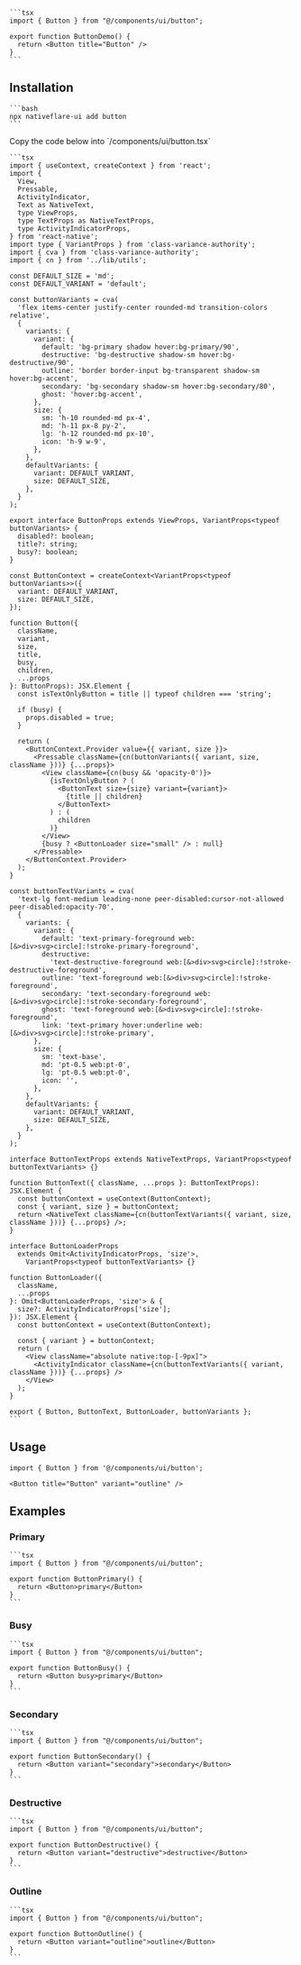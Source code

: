 
<Tabs>
  <TabItem value="preview" label="Preview" default>
    <ExpoFrame url="/ui/button?title=Button" height="300" width="100%" />
  </TabItem>
  <TabItem value="code" label="Code">

    ```tsx
    import { Button } from "@/components/ui/button";

    export function ButtonDemo() {
      return <Button title="Button" />
    }
    ```

  </TabItem>
</Tabs>

## Installation

<Tabs>
  <TabItem value="cli" label="CLI" default>

    ```bash
    npx nativeflare-ui add button
    ```

  </TabItem>
  <TabItem value="manual" label="Manual">
    Copy the code below into `/components/ui/button.tsx`

    ```tsx
    import { useContext, createContext } from 'react';
    import {
      View,
      Pressable,
      ActivityIndicator,
      Text as NativeText,
      type ViewProps,
      type TextProps as NativeTextProps,
      type ActivityIndicatorProps,
    } from 'react-native';
    import type { VariantProps } from 'class-variance-authority';
    import { cva } from 'class-variance-authority';
    import { cn } from '../lib/utils';

    const DEFAULT_SIZE = 'md';
    const DEFAULT_VARIANT = 'default';

    const buttonVariants = cva(
      'flex items-center justify-center rounded-md transition-colors relative',
      {
        variants: {
          variant: {
            default: 'bg-primary shadow hover:bg-primary/90',
            destructive: 'bg-destructive shadow-sm hover:bg-destructive/90',
            outline: 'border border-input bg-transparent shadow-sm hover:bg-accent',
            secondary: 'bg-secondary shadow-sm hover:bg-secondary/80',
            ghost: 'hover:bg-accent',
          },
          size: {
            sm: 'h-10 rounded-md px-4',
            md: 'h-11 px-8 py-2',
            lg: 'h-12 rounded-md px-10',
            icon: 'h-9 w-9',
          },
        },
        defaultVariants: {
          variant: DEFAULT_VARIANT,
          size: DEFAULT_SIZE,
        },
      }
    );

    export interface ButtonProps extends ViewProps, VariantProps<typeof buttonVariants> {
      disabled?: boolean;
      title?: string;
      busy?: boolean;
    }

    const ButtonContext = createContext<VariantProps<typeof buttonVariants>>({
      variant: DEFAULT_VARIANT,
      size: DEFAULT_SIZE,
    });

    function Button({
      className,
      variant,
      size,
      title,
      busy,
      children,
      ...props
    }: ButtonProps): JSX.Element {
      const isTextOnlyButton = title || typeof children === 'string';

      if (busy) {
        props.disabled = true;
      }

      return (
        <ButtonContext.Provider value={{ variant, size }}>
          <Pressable className={cn(buttonVariants({ variant, size, className }))} {...props}>
            <View className={cn(busy && 'opacity-0')}>
              {isTextOnlyButton ? (
                <ButtonText size={size} variant={variant}>
                  {title || children}
                </ButtonText>
              ) : (
                children
              )}
            </View>
            {busy ? <ButtonLoader size="small" /> : null}
          </Pressable>
        </ButtonContext.Provider>
      );
    }

    const buttonTextVariants = cva(
      'text-lg font-medium leading-none peer-disabled:cursor-not-allowed peer-disabled:opacity-70',
      {
        variants: {
          variant: {
            default: 'text-primary-foreground web:[&>div>svg>circle]:!stroke-primary-foreground',
            destructive:
              'text-destructive-foreground web:[&>div>svg>circle]:!stroke-destructive-foreground',
            outline: 'text-foreground web:[&>div>svg>circle]:!stroke-foreground',
            secondary: 'text-secondary-foreground web:[&>div>svg>circle]:!stroke-secondary-foreground',
            ghost: 'text-foreground web:[&>div>svg>circle]:!stroke-foreground',
            link: 'text-primary hover:underline web:[&>div>svg>circle]:!stroke-primary',
          },
          size: {
            sm: 'text-base',
            md: 'pt-0.5 web:pt-0',
            lg: 'pt-0.5 web:pt-0',
            icon: '',
          },
        },
        defaultVariants: {
          variant: DEFAULT_VARIANT,
          size: DEFAULT_SIZE,
        },
      }
    );

    interface ButtonTextProps extends NativeTextProps, VariantProps<typeof buttonTextVariants> {}

    function ButtonText({ className, ...props }: ButtonTextProps): JSX.Element {
      const buttonContext = useContext(ButtonContext);
      const { variant, size } = buttonContext;
      return <NativeText className={cn(buttonTextVariants({ variant, size, className }))} {...props} />;
    }

    interface ButtonLoaderProps
      extends Omit<ActivityIndicatorProps, 'size'>,
        VariantProps<typeof buttonTextVariants> {}

    function ButtonLoader({
      className,
      ...props
    }: Omit<ButtonLoaderProps, 'size'> & {
      size?: ActivityIndicatorProps['size'];
    }): JSX.Element {
      const buttonContext = useContext(ButtonContext);

      const { variant } = buttonContext;
      return (
        <View className="absolute native:top-[-9px]">
          <ActivityIndicator className={cn(buttonTextVariants({ variant, className }))} {...props} />
        </View>
      );
    }

    export { Button, ButtonText, ButtonLoader, buttonVariants };
    ```

  </TabItem>
</Tabs>

## Usage

```tsx
import { Button } from '@/components/ui/button';
```

```tsx
<Button title="Button" variant="outline" />
```

## Examples

### Primary

<Tabs>
  <TabItem value="preview" label="Preview" default>
    <ExpoFrame url="/ui/button?title=primary"
      height="300"
      width="100%"
    />
  </TabItem>
  <TabItem value="code" label="Code">

    ```tsx
    import { Button } from "@/components/ui/button";

    export function ButtonPrimary() {
      return <Button>primary</Button>
    }
    ```

  </TabItem>
</Tabs>

### Busy

<Tabs>
  <TabItem value="preview" label="Preview" default>
    <ExpoFrame url="/ui/button?title=primary&busy=true"
      height="300"
      width="100%"
    />
  </TabItem>
  <TabItem value="code" label="Code">

    ```tsx
    import { Button } from "@/components/ui/button";

    export function ButtonBusy() {
      return <Button busy>primary</Button>
    }
    ```

  </TabItem>
</Tabs>

### Secondary

<Tabs>
  <TabItem value="preview" label="Preview" default>
    <ExpoFrame url="/ui/button?title=secondary&variant=secondary"
      height="300"
      width="100%"
    />
  </TabItem>
  <TabItem value="code" label="Code">

    ```tsx
    import { Button } from "@/components/ui/button";

    export function ButtonSecondary() {
      return <Button variant="secondary">secondary</Button>
    }
    ```

  </TabItem>
</Tabs>

### Destructive

<Tabs>
  <TabItem value="preview" label="Preview" default>
    <ExpoFrame url="/ui/button?title=destructive&variant=destructive"
      height="300"
      width="100%"
    />
  </TabItem>
  <TabItem value="code" label="Code">

    ```tsx
    import { Button } from "@/components/ui/button";

    export function ButtonDestructive() {
      return <Button variant="destructive">destructive</Button>
    }
    ```

  </TabItem>
</Tabs>

### Outline

<Tabs>
  <TabItem value="preview" label="Preview" default>
    <ExpoFrame url="/ui/button?title=outline&variant=outline"
      height="300"
      width="100%"
    />
  </TabItem>
  <TabItem value="code" label="Code">

    ```tsx
    import { Button } from "@/components/ui/button";

    export function ButtonOutline() {
      return <Button variant="outline">outline</Button>
    }
    ```

  </TabItem>
</Tabs>
